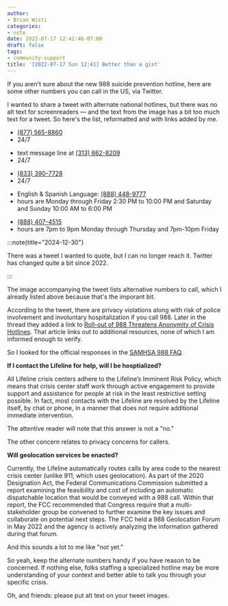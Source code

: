 ```yaml
---
author:
- Brian Wisti
categories:
- note
date: 2022-07-17 12:41:46-07:00
draft: false
tags:
- community-support
title: '[2022-07-17 Sun 12:41] Better than a gist'
---
```


If you aren't sure about the new 988 suicide prevention hotline, here are
some other numbers you can call in the US, via Twitter.

I wanted to share a tweet with alternate national hotlines, but there was no
alt text for screenreaders — and the text from the image has a bit too much
text for a tweet. So here's the list, reformatted and with links added by me.

<Bookmark href="https://translifeline.org" title="Trans Lifeline">

- [(877) 565-8860](tel:8775658860)
- 24/7

</Bookmark>

<Bookmark href="https://thrivelifeline.org" title="THRIVE">

- text message line at [(313) 662-8209](sms:3136628209&body=THRIVE)
- 24/7

</Bookmark>

<Bookmark href="https://promisresourcenetwork.org" title="Promise Resource Network">

- [(833) 390-7728](tel:8333907728)
- 24/7 

</Bookmark>

<Bookmark 
  href="https://prpsn.org/home-peer-support-network.html"
  title="Project Return Peer Support Network">

- English & Spanish Language: [(888) 448-9777](tel:8884489777)
- hours are Monday through Friday 2:30 PM to 10:00 PM and Saturday and Sunday 10:00 AM to 6:00 PM 

</Bookmark>

<Bookmark
  href="https://wildfloweralliance.org"
  title="Wildflower Alliance Peer Support Line">

- [(888) 407-4515](tel:8884074515)
- hours are 7pm to 9pm Monday through Thursday and 7pm-10pm Friday

</Bookmark>


:::note{title="2024-12-30"}

There was a tweet I wanted to quote, but I can no longer reach it.
Twitter has changed quite a bit since 2022.

:::

The image accompanying the tweet lists alternative numbers to call, which I
already listed above because that's the imporant bit.

According to the tweet, there are privacy violations along with risk of police
involvement and involuntary hospitalization if you call 988. Later in the
thread they added a link to [Roll-out of 988 Threatens Anonymity of Crisis
Hotlines][988-rollout]. That article links out to additional resources, none of
which I am informed enough to verify.

[988-rollout]: https://www.madinamerica.com/2022/01/roll-988-threatens-anonymity-crisis-hotlines/

So I looked for the official responses in the [SAMHSA 988 FAQ][988-faq].

[988-faq]: https://www.samhsa.gov/find-help/988/faqs

<Quote>
  
**If I contact the Lifeline for help, will I be hosptialized?**

All Lifeline crisis centers adhere to the Lifeline’s Imminent Risk Policy,
which means that crisis center staff work through active engagement to
provide support and assistance for people at risk in the least restrictive
setting possible. In fact, most contacts with the Lifeline are resolved by
the Lifeline itself, by chat or phone, in a manner that does not require
additional immediate intervention.

</Quote>

The attentive reader will note that this answer is not a "no."

The other concern relates to privacy concerns for callers.

<Quote>

**Will geolocation services be enacted?**

Currently, the Lifeline automatically routes calls by area code to the
nearest crisis center (unlike 911, which uses geolocation). As part of the
2020 Designation Act, the Federal Communications Commission submitted a
report examining the feasibility and cost of including an automatic
dispatchable location that would be conveyed with a 988 call. Within that
report, the FCC recommended that Congress require that a multi-stakeholder
group be convened to further examine the key issues and collaborate on
potential next steps. The FCC held a 988 Geolocation Forum in May 2022 and
the agency is actively analyzing the information gathered during that forum.

</Quote>

And this sounds a lot to me like "not yet."

So yeah, keep the alternate numbers handy if you have reason to be concerned.
If nothing else, folks staffing a specialized hotline may be more understanding
of your context and better able to talk you through your specific crisis.

Oh, and friends: please put alt text on your tweet images.
